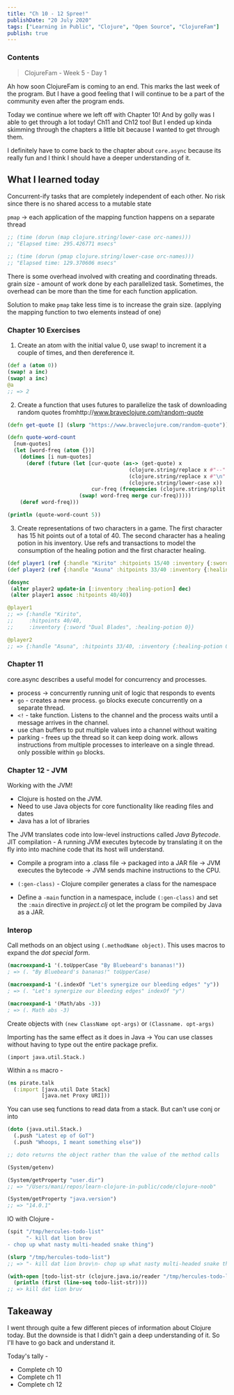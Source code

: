 ```yaml
---
title: "Ch 10 - 12 Spree!"
publishDate: "20 July 2020"
tags: ["Learning in Public", "Clojure", "Open Source", "ClojureFam"]
publish: true
---
```


### Contents

> ClojureFam - Week 5 - Day 1

Ah how soon ClojureFam is coming to an end. This marks the last week of the program. But I have a good feeling that I will continue to be a part of the community even after the program ends.

Today we continue where we left off with Chapter 10! And by golly was I able to get through a lot today! Ch11 and Ch12 too! But I ended up kinda skimming through the chapters a little bit because I wanted to get through them.

I definitely have to come back to the chapter about `core.async` because its really fun and I think I should have a deeper understanding of it.

## What I learned today

Concurrent-ify tasks that are completely independent of each other.
No risk since there is no shared access to a mutable state

`pmap` -> each application of the mapping function happens on a separate thread

```clojure
;; (time (dorun (map clojure.string/lower-case orc-names)))
;; "Elapsed time: 295.426771 msecs"

;; (time (dorun (pmap clojure.string/lower-case orc-names)))
;; "Elapsed time: 129.370606 msecs"
```

There is some overhead involved with creating and coordinating threads.
grain size - amount of work done by each parallelized task. Sometimes, the overhead can be more than the time for each function application.

Solution to make `pmap` take less time is to increase the grain size. (applying the mapping function to two elements instead of one)

### Chapter 10 Exercises

1. Create an atom with the initial value 0, use swap! to increment it a couple of times, and then dereference it.

```clojure
(def a (atom 0))
(swap! a inc)
(swap! a inc)
@a
;; => 2
```

2. Create a function that uses futures to parallelize the task of downloading random quotes fromhttp://www.braveclojure.com/random-quote

```clojure
(defn get-quote [] (slurp "https://www.braveclojure.com/random-quote"))

(defn quote-word-count
  [num-quotes]
  (let [word-freq (atom {})]
    (dotimes [i num-quotes]
      (deref (future (let [cur-quote (as-> (get-quote) x
                                       (clojure.string/replace x #"--" "")
                                       (clojure.string/replace x #"\n" "")
                                       (clojure.string/lower-case x))
                           cur-freq (frequencies (clojure.string/split cur-quote #" "))]
                       (swap! word-freq merge cur-freq)))))
    (deref word-freq)))

(println (quote-word-count 5))
```

3. Create representations of two characters in a game. The first character has 15 hit points out of a total of 40. The second character has a healing potion in his inventory. Use refs and transactions to model the consumption of the healing potion and the first character healing.

```clojure
(def player1 (ref {:handle "Kirito" :hitpoints 15/40 :inventory {:sword "Dual Blades" :healing-potion 0}}))
(def player2 (ref {:handle "Asuna" :hitpoints 33/40 :inventory {:healing-potion 1}}))

(dosync
 (alter player2 update-in [:inventory :healing-potion] dec)
 (alter player1 assoc :hitpoints 40/40))

@player1
;; => {:handle "Kirito",
;;     :hitpoints 40/40,
;;     :inventory {:sword "Dual Blades", :healing-potion 0}}

@player2
;; => {:handle "Asuna", :hitpoints 33/40, :inventory {:healing-potion 0}}
```

### Chapter 11

core.async describes a useful model for concurrency and processes.

- process -> concurrently running unit of logic that responds to events
- `go` - creates a new process. `go` blocks execute concurrently on a separate thread.
- `<!` - take function. Listens to the channel and the process waits until a message arrives in the channel.
- use chan buffers to put multiple values into a channel without waiting
- parking - frees up the thread so it can keep doing work. allows instructions from multiple processes to interleave on a single thread. only possible within `go` blocks.

### Chapter 12 - JVM

Working with the JVM!

- Clojure is hosted on the JVM.
- Need to use Java objects for core functionality like reading files and dates
- Java has a lot of libraries

The JVM translates code into low-level instructions called _Java Bytecode_.
JIT compilation - A running JVM executes bytecode by translating it on the fly into into machine code that its host will understand.

- Compile a program into a .class file -> packaged into a JAR file -> JVM executes the bytecode -> JVM sends machine instructions to the CPU.

- `(:gen-class)` - Clojure compiler generates a class for the namespace
- Define a `-main` function in a namespace, include `(:gen-class)` and set the `:main` directive in _project.clj_ ot let the program be compiled by Java as a JAR.

### Interop

Call methods on an object using `(.methodName object)`. This uses macros to expand the _dot special form_.

```clojure
(macroexpand-1 '(.toUpperCase "By Bluebeard's bananas!"))
; => (. "By Bluebeard's bananas!" toUpperCase)

(macroexpand-1 '(.indexOf "Let's synergize our bleeding edges" "y"))
; => (. "Let's synergize our bleeding edges" indexOf "y")

(macroexpand-1 '(Math/abs -3))
; => (. Math abs -3)
```

Create objects with `(new ClassName opt-args)` or `(Classname. opt-args)`

Importing has the same effect as it does in Java -> You can use classes without having to type out the entire package prefix.

`(import java.util.Stack.)`

Within a `ns` macro -

```clojure
(ns pirate.talk
  (:import [java.util Date Stack]
           [java.net Proxy URI]))
```

You can use seq functions to read data from a stack. But can't use conj or into

```clojure
(doto (java.util.Stack.)
  (.push "Latest ep of GoT")
  (.push "Whoops, I meant something else"))

;; doto returns the object rather than the value of the method calls

(System/getenv)

(System/getProperty "user.dir")
;; => "/Users/mani/repos/learn-clojure-in-public/code/clojure-noob"

(System/getProperty "java.version")
;; => "14.0.1"
```

IO with Clojure -

```clojure
(spit "/tmp/hercules-todo-list"
      "- kill dat lion brov
- chop up what nasty multi-headed snake thing")

(slurp "/tmp/hercules-todo-list")
;; => "- kill dat lion brov\n- chop up what nasty multi-headed snake thing"

(with-open [todo-list-str (clojure.java.io/reader "/tmp/hercules-todo-list")]
  (println (first (line-seq todo-list-str))))
;; => kill dat lion bruv
```

## Takeaway

I went through quite a few different pieces of information about Clojure today. But the downside is that I didn't gain a deep understanding of it. So I'll have to go back and understand it.

Today's tally -

- Complete ch 10
- Complete ch 11
- Complete ch 12
